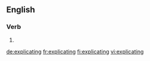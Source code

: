==English==

===Verb===
{{head|en}}

# {{present participle of|explicate|lang=en}}

[[de:explicating]]
[[fr:explicating]]
[[fi:explicating]]
[[vi:explicating]]